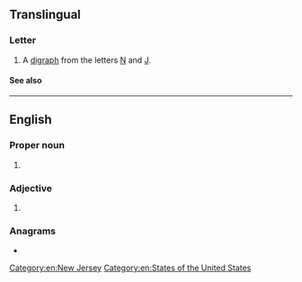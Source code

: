 {{also|nj|Nj|nJ|.nj|N.J.}}
{{character info/new|Ǌ}}
==Translingual==

===Letter===
{{mul-letter|upper=NJ|mixed=Nj|lower=nj|sc=Latn}}

# A [[digraph]] from the letters [[N]] and [[J]].

====See also====
{{Latn-script}}

----

==English==

===Proper noun===
{{en-proper noun}}

# {{initialism of|New Jersey|lang=en}}

===Adjective===
{{en-adj|-}}

# {{initialism of|non-[[Jewish]]|lang=en}}

===Anagrams===
* {{anagrams|en|Jn}}

[[Category:en:New Jersey]]
[[Category:en:States of the United States]]
